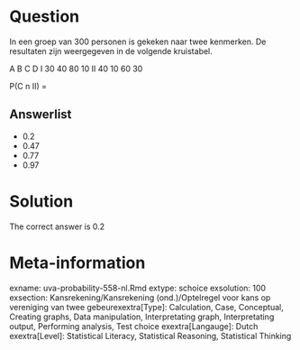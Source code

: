 Question
========

In een groep van 300 personen is gekeken naar twee kenmerken. De resultaten zijn weergegeven in de volgende kruistabel.

A B C D
I 30 40 80 10
II 40 10 60 30

P(C n II) = 

Answerlist
----------
* 0.2
* 0.47
* 0.77
* 0.97

Solution
========

The correct answer is  0.2 

Meta-information
================
exname: uva-probability-558-nl.Rmd 
extype: schoice 
exsolution: 100 
exsection: Kansrekening/Kansrekening (ond.)/Optelregel voor kans op vereniging van twee gebeurexextra[Type]: Calculation, Case, Conceptual, Creating graphs, Data manipulation, Interpretating graph, Interpretating output, Performing analysis, Test choice 
exextra[Langauge]: Dutch 
exextra[Level]: Statistical Literacy, Statistical Reasoning, Statistical Thinking 
